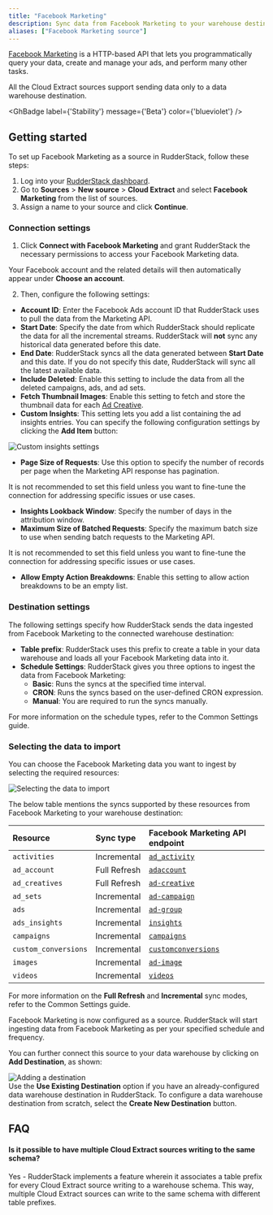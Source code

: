 ```yaml
---
title: "Facebook Marketing"
description: Sync data from Facebook Marketing to your warehouse destination via RudderStack.
aliases: ["Facebook Marketing source"]
---
```


[Facebook Marketing](https://developers.facebook.com/docs/marketing-apis/overview) is a HTTP-based API that lets you programmatically query your data, create and manage your ads, and perform many other tasks.

<div class="warningBlock">
All the Cloud Extract sources support sending data only to a <Link to="/destinations/warehouse-destinations/">data warehouse destination</Link>.
</div>

<GhBadge
  label={'Stability'}
  message={'Beta'}
  color={'blueviolet'}
/>

## Getting started

To set up Facebook Marketing as a source in RudderStack, follow these steps:

1. Log into your [RudderStack dashboard](https://app.rudderstack.com/).
2. Go to **Sources** > **New source** > **Cloud Extract** and select **Facebook Marketing** from the list of sources.
3. Assign a name to your source and click **Continue**.

### Connection settings

1. Click **Connect with Facebook Marketing** and grant RudderStack the necessary permissions to access your Facebook Marketing data.

<div class="infoBlock">
Your Facebook account and the related details will then automatically appear under <strong>Choose an account</strong>.
</div>

2. Then, configure the following settings:

- **Account ID**: Enter the Facebook Ads account ID that RudderStack uses to pull the data from the Marketing API.
- **Start Date**: Specify the date from which RudderStack should replicate the data for all the incremental streams. RudderStack will **not** sync any historical data generated before this date.
- **End Date**: RudderStack syncs all the data generated between **Start Date** and this date. If you do not specify this date, RudderStack will sync all the latest available data.
- **Include Deleted**: Enable this setting to include the data from all the deleted campaigns, ads, and ad sets.
- **Fetch Thumbnail Images**: Enable this setting to fetch and store the thumbnail data for each [Ad Creative](https://developers.facebook.com/docs/marketing-api/creative/).
- **Custom Insights**: This setting lets you add a list containing the ad insights entries. You can specify the following configuration settings by clicking the **Add Item** button:

<img src="../../assets/cloud-extract-sources/fb-marketing-custom-insights.png" alt="Custom insights settings" />

- **Page Size of Requests**: Use this option to specify the number of records per page when the Marketing API response has pagination.

<div class="warningBlock">
It is not recommended to set this field unless you want to fine-tune the connection for addressing specific issues or use cases.
</div>

- **Insights Lookback Window**: Specify the number of days in the attribution window.
- **Maximum Size of Batched Requests**: Specify the maximum batch size to use when sending batch requests to the Marketing API.

<div class="warningBlock">
It is not recommended to set this field unless you want to fine-tune the connection for addressing specific issues or use cases.
</div>

- **Allow Empty Action Breakdowns**: Enable this setting to allow action breakdowns to be an empty list.

### Destination settings

The following settings specify how RudderStack sends the data ingested from Facebook Marketing to the connected warehouse destination:

- **Table prefix**: RudderStack uses this prefix to create a table in your data warehouse and loads all your Facebook Marketing data into it.
- **Schedule Settings**: RudderStack gives you three options to ingest the data from Facebook Marketing:
    - **Basic**: Runs the syncs at the specified time interval. 
    - **CRON**: Runs the syncs based on the user-defined CRON expression.
    - **Manual**: You are required to run the syncs manually.

<div class="infoBlock">
For more information on the schedule types, refer to the <Link to="/sources/extract/common-settings/">Common Settings</Link> guide.
</div>

### Selecting the data to import

You can choose the Facebook Marketing data you want to ingest by selecting the required resources:

<img src="../../assets/cloud-extract-sources/fb-marketing-resources.png" alt="Selecting the data to import" />

The below table mentions the syncs supported by these resources from Facebook Marketing to your warehouse destination:  

| Resource | Sync type | Facebook Marketing API endpoint |
| :---| :--- | :--- |
| `activities` | Incremental | [`ad_activity`](https://developers.facebook.com/docs/marketing-api/reference/ad-activity) |
| `ad_account` |  Full Refresh | [`adaccount`](https://developers.facebook.com/docs/marketing-api/reference/ad-account) |
| `ad_creatives` | Full Refresh | [`ad-creative`](https://developers.facebook.com/docs/marketing-api/reference/ad-creative) |
| `ad_sets` | Incremental | [`ad-campaign`](https://developers.facebook.com/docs/marketing-api/reference/ad-campaign) |
| `ads` |  Incremental | [`ad-group`](https://developers.facebook.com/docs/marketing-api/reference/adgroup) |
| `ads_insights` | Incremental | [`insights`](https://developers.facebook.com/docs/marketing-api/reference/adgroup/insights/) |
| `campaigns` | Incremental |  [`campaigns`](https://developers.facebook.com/docs/marketing-api/reference/ad-account/campaigns/) |
| `custom_conversions` | Incremental | [`customconversions`](https://developers.facebook.com/docs/marketing-api/reference/custom-conversion) |
| `images` | Incremental | [`ad-image`](https://developers.facebook.com/docs/marketing-api/reference/ad-image) |
| `videos` | Incremental |  [`videos`](https://developers.facebook.com/docs/graph-api/reference/video/video_insights/) |

<div class="infoBlock">
For more information on the <strong>Full Refresh</strong> and <strong>Incremental</strong> sync modes, refer to the <Link to="/sources/extract/common-settings/#sync-modes">Common Settings</Link> guide.
</div>

Facebook Marketing is now configured as a source. RudderStack will start ingesting data from Facebook Marketing as per your specified schedule and frequency.

You can further connect this source to your data warehouse by clicking on **Add Destination**, as shown:

<img src="../../assets/cloud-extract-sources/add-destination.png" alt="Adding a destination" />

<div class="successBlock">
Use the <strong>Use Existing Destination</strong> option if you have an already-configured data warehouse destination in RudderStack. To configure a data warehouse destination from scratch, select the <strong>Create New Destination</strong> button.
</div>

## FAQ

#### Is it possible to have multiple Cloud Extract sources writing to the same schema?

Yes - RudderStack implements a feature wherein it associates a table prefix for every Cloud Extract source writing to a warehouse schema. This way, multiple Cloud Extract sources can write to the same schema with different table prefixes.
